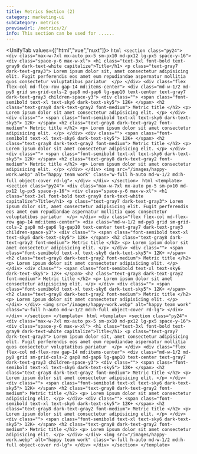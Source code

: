 ```yaml
---
title: Metrics Section (2)
category: marketing-ui
subCategory: metrics
previewUrl: /metrics/2/
info: This section can be used for ......
---
```


<UnifyTab values={["html","vue","nuxt"]}>
    <TabPanel value="html">
    ```html
    <section class="py24">
        <div class="max-w-7xl mx-auto px-5 sm-px10 md-px12 lg-px5 space-y-16">
            <div class="space-y-6 max-w-xl">
                <h1 class="text-3xl font-bold text-gray9 dark-text-white capitalize">Title</h1>
                <p class="text-gray7 dark-text-gray3">
                    Lorem ipsum dolor sit, amet consectetur adipisicing elit. Fugit perferendis eos amet eum repudiandae aspernatur mollitia quos consectetur voluptatibus pariatur 
                </p>
            </div>
            <div class="flex flex-col md-flex-row gap-14 md:items-center">
                <div class="md-w-1/2 md-py8 grid sm-grid-cols-2 gap8 md-gap6 lg-gap10 text-center text-gray7 dark-text-gray3 children-space-y3">
                    <div class="">
                        <span class="font-semibold text-xl text-sky6 dark-text-sky5">
                            12K+
                        </span>
                        <h2 class="text-gray8 dark-text-gray2 font-medium">
                            Metric title
                        </h2>
                        <p>
                            Lorem ipsum dolor sit amet consectetur adipisicing elit.
                        </p>
                    </div>
                    <div class="">
                        <span class="font-semibold text-xl text-sky6 dark-text-sky5">
                            12K+
                        </span>
                        <h2 class="text-gray8 dark-text-gray2 font-medium">
                            Metric title
                        </h2>
                        <p>
                            Lorem ipsum dolor sit amet consectetur adipisicing elit.
                        </p>
                    </div>
                    <div class="">
                        <span class="font-semibold text-xl text-sky6 dark-text-sky5">
                            12K+
                        </span>
                        <h2 class="text-gray8 dark-text-gray2 font-medium">
                            Metric title
                        </h2>
                        <p>
                            Lorem ipsum dolor sit amet consectetur adipisicing elit.
                        </p>
                    </div>
                    <div class="">
                        <span class="font-semibold text-xl text-sky6 dark-text-sky5">
                            12K+
                        </span>
                        <h2 class="text-gray8 dark-text-gray2 font-medium">
                            Metric title
                        </h2>
                        <p>
                            Lorem ipsum dolor sit amet consectetur adipisicing elit.
                        </p>
                    </div>
                </div>
                <img src="/images/happy-work.webp" alt="happy team work" class="w-full h-auto md-w-1/2 md:h-full object-cover rd-lg">
            </div>
        </div>
    </section>
    ```
    </TabPanel>
    <TabPanel value="vue">
    ```html
    <template>
        <section class="py24">
            <div class="max-w-7xl mx-auto px-5 sm-px10 md-px12 lg-px5 space-y-16">
                <div class="space-y-6 max-w-xl">
                    <h1 class="text-3xl font-bold text-gray9 dark-text-white capitalize">Title</h1>
                    <p class="text-gray7 dark-text-gray3">
                        Lorem ipsum dolor sit, amet consectetur adipisicing elit. Fugit perferendis eos amet eum repudiandae aspernatur mollitia quos consectetur voluptatibus pariatur 
                    </p>
                </div>
                <div class="flex flex-col md-flex-row gap-14 md:items-center">
                    <div class="md-w-1/2 md-py8 grid sm-grid-cols-2 gap8 md-gap6 lg-gap10 text-center text-gray7 dark-text-gray3 children-space-y3">
                        <div class="">
                            <span class="font-semibold text-xl text-sky6 dark-text-sky5">
                                12K+
                            </span>
                            <h2 class="text-gray8 dark-text-gray2 font-medium">
                                Metric title
                            </h2>
                            <p>
                                Lorem ipsum dolor sit amet consectetur adipisicing elit.
                            </p>
                        </div>
                        <div class="">
                            <span class="font-semibold text-xl text-sky6 dark-text-sky5">
                                12K+
                            </span>
                            <h2 class="text-gray8 dark-text-gray2 font-medium">
                                Metric title
                            </h2>
                            <p>
                                Lorem ipsum dolor sit amet consectetur adipisicing elit.
                            </p>
                        </div>
                        <div class="">
                            <span class="font-semibold text-xl text-sky6 dark-text-sky5">
                                12K+
                            </span>
                            <h2 class="text-gray8 dark-text-gray2 font-medium">
                                Metric title
                            </h2>
                            <p>
                                Lorem ipsum dolor sit amet consectetur adipisicing elit.
                            </p>
                        </div>
                        <div class="">
                            <span class="font-semibold text-xl text-sky6 dark-text-sky5">
                                12K+
                            </span>
                            <h2 class="text-gray8 dark-text-gray2 font-medium">
                                Metric title
                            </h2>
                            <p>
                                Lorem ipsum dolor sit amet consectetur adipisicing elit.
                            </p>
                        </div>
                    </div>
                    <img src="/images/happy-work.webp" alt="happy team work" class="w-full h-auto md-w-1/2 md:h-full object-cover rd-lg">
                </div>
            </div>
        </section>
    </template>
    ```
    </TabPanel>
    <TabPanel value="nuxt">
    ```html
    <template>
        <section class="py24">
            <div class="max-w-7xl mx-auto px-5 sm-px10 md-px12 lg-px5 space-y-16">
                <div class="space-y-6 max-w-xl">
                    <h1 class="text-3xl font-bold text-gray9 dark-text-white capitalize">Title</h1>
                    <p class="text-gray7 dark-text-gray3">
                        Lorem ipsum dolor sit, amet consectetur adipisicing elit. Fugit perferendis eos amet eum repudiandae aspernatur mollitia quos consectetur voluptatibus pariatur 
                    </p>
                </div>
                <div class="flex flex-col md-flex-row gap-14 md:items-center">
                    <div class="md-w-1/2 md-py8 grid sm-grid-cols-2 gap8 md-gap6 lg-gap10 text-center text-gray7 dark-text-gray3 children-space-y3">
                        <div class="">
                            <span class="font-semibold text-xl text-sky6 dark-text-sky5">
                                12K+
                            </span>
                            <h2 class="text-gray8 dark-text-gray2 font-medium">
                                Metric title
                            </h2>
                            <p>
                                Lorem ipsum dolor sit amet consectetur adipisicing elit.
                            </p>
                        </div>
                        <div class="">
                            <span class="font-semibold text-xl text-sky6 dark-text-sky5">
                                12K+
                            </span>
                            <h2 class="text-gray8 dark-text-gray2 font-medium">
                                Metric title
                            </h2>
                            <p>
                                Lorem ipsum dolor sit amet consectetur adipisicing elit.
                            </p>
                        </div>
                        <div class="">
                            <span class="font-semibold text-xl text-sky6 dark-text-sky5">
                                12K+
                            </span>
                            <h2 class="text-gray8 dark-text-gray2 font-medium">
                                Metric title
                            </h2>
                            <p>
                                Lorem ipsum dolor sit amet consectetur adipisicing elit.
                            </p>
                        </div>
                        <div class="">
                            <span class="font-semibold text-xl text-sky6 dark-text-sky5">
                                12K+
                            </span>
                            <h2 class="text-gray8 dark-text-gray2 font-medium">
                                Metric title
                            </h2>
                            <p>
                                Lorem ipsum dolor sit amet consectetur adipisicing elit.
                            </p>
                        </div>
                    </div>
                    <img src="/images/happy-work.webp" alt="happy team work" class="w-full h-auto md-w-1/2 md:h-full object-cover rd-lg">
                </div>
            </div>
        </section>
    </template>
    ```
    </TabPanel>
</UnifyTab>